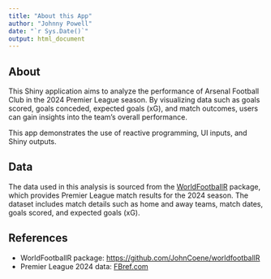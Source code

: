 ---
title: "About this App"
author: "Johnny Powell"
date: "`r Sys.Date()`"
output: html_document
---
## About

This Shiny application aims to analyze the performance of Arsenal Football Club in the 2024 Premier League season. By visualizing data such as goals scored, goals conceded, expected goals (xG), and match outcomes, users can gain insights into the team's overall performance.

This app demonstrates the use of reactive programming, UI inputs, and Shiny outputs.

## Data

The data used in this analysis is sourced from the [WorldFootballR](https://github.com/JohnCoene/worldfootballR) package, which provides Premier League match results for the 2024 season. The dataset includes match details such as home and away teams, match dates, goals scored, and expected goals (xG).

## References
- WorldFootballR package: [https://github.com/JohnCoene/worldfootballR](https://github.com/JohnCoene/worldfootballR)
- Premier League 2024 data: [FBref.com](https://fbref.com)
